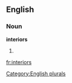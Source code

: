 
==English==

===Noun===
'''interiors'''

# {{plural of|[[interior]]}}

[[Category:English plurals]]

[[fr:interiors]]
